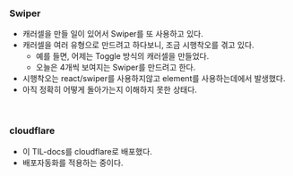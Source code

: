 ### Swiper

- 캐러셀을 만들 일이 있어서 Swiper를 또 사용하고 있다.
- 캐러셀을 여러 유형으로 만드려고 하다보니, 조금 시행착오를 겪고 있다.
  - 예를 들면, 어제는 Toggle 방식의 캐러셀을 만들었다.
  - 오늘은 4개씩 보여지는 Swiper를 만드려고 한다.
- 시행착오는 react/swiper를 사용하지않고 element를 사용하는데에서 발생했다.
- 아직 정확히 어떻게 돌아가는지 이해하지 못한 상태다.

<br />

### cloudflare

- 이 TIL-docs를 cloudflare로 배포했다.
- 배포자동화를 적용하는 중이다.
